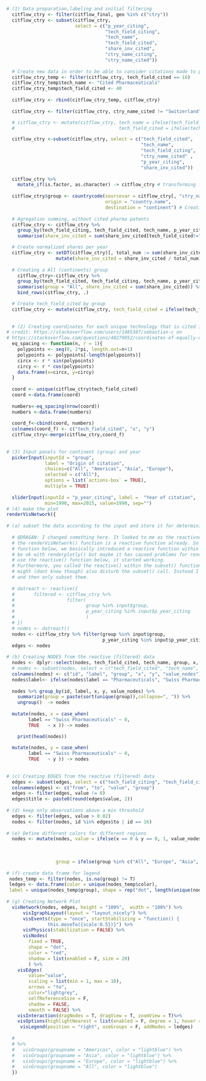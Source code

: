 ```r
# (1) Data preparation,labeling and initial filtering
  citflow_ctry <- filter(citflow_final, geo %in% c("ctry"))
  citflow_ctry <- subset(citflow_ctry, 
                         select = c("p_year_citing", 
                                    "tech_field_citing", 
                                    "tech_name",
                                    "tech_field_cited", 
                                    "share_inv_cited", 
                                    "ctry_name_citing", 
                                    "ctry_name_cited"))
  
  # Create new data in order to be able to consider citations made to pharma patents
  citflow_ctry_temp <- filter(citflow_ctry, tech_field_cited == 16)
  citflow_ctry_temp$tech_name <- "Cited Pharmaceuticals"
  citflow_ctry_temp$tech_field_cited <- 40
  
  citflow_ctry <- rbind(citflow_ctry_temp, citflow_ctry)
  
  citflow_ctry <- filter(citflow_ctry, ctry_name_cited != "Switzerland" & ctry_name_citing=="Switzerland" | ctry_name_cited == "Switzerland" & tech_name == "Pharmaceuticals")

  # citflow_ctry <- mutate(citflow_ctry, tech_name = ifelse(tech_field_citing == tech_field_cited & ctry_name_cited != "Switzerland", "Pharma other than Swiss", tech_name),
  #                                      tech_field_cited = ifelse(tech_field_citing == tech_field_cited & ctry_name_cited != "Switzerland", 40, tech_field_cited))

  citflow_ctry <-subset(citflow_ctry, select = c("tech_field_cited", 
                                                 "tech_name", 
                                                 "tech_field_citing",
                                                 "ctry_name_cited" ,
                                                 "p_year_citing",
                                                 "share_inv_cited"))
  
  citflow_ctry %>% 
    mutate_if(is.factor, as.character) -> citflow_ctry # transforming factors into characters
  
  citflow_ctry$group <- countrycode(sourcevar = citflow_ctry[, "ctry_name_cited"],
                                    origin = "country.name",
                                    destination = "continent") # Creating continent var (group)
  
  # Agregation summing, without cited pharma patents
  citflow_ctry <- citflow_ctry %>% 
    group_by(tech_field_citing, tech_field_cited, tech_name, p_year_citing, group) %>% 
    summarise(share_inv_cited = sum(share_inv_cited[tech_field_cited!="16"], na.rm = TRUE))

  # Create normalized shares per year
  citflow_ctry <- setDT(citflow_ctry)[, total_num := sum(share_inv_cited), .(p_year_citing)] %>%
                  mutate(share_inv_cited = share_inv_cited / total_num)
  
  # Creating a All (continents) group
    citflow_ctry<-citflow_ctry %>% 
    group_by(tech_field_cited, tech_field_citing, tech_name, p_year_citing) %>% 
    summarise(group = "All", share_inv_cited = sum(share_inv_cited)) %>%                 
    bind_rows(citflow_ctry, .)

  # Create tech_field_cited by group
  citflow_ctry <- mutate(citflow_ctry, tech_field_cited = ifelse(tech_field_cited != 16, paste0(tech_field_cited, substr(group, 1, 2)), tech_field_cited))
  
    
  # (2) Creating coordinates for each unique technology that is cited in a c
# credit: https://stackoverflow.com/users/1465387/sebastian-c on
# https://stackoverflow.com/questions/40279052/coordinates-of-equally-distanced-n-points-on-a-circle-in-r
  eq_spacing <- function(n, r = 1){
    polypoints <- seq(0, 2*pi, length.out=n+1)
    polypoints <- polypoints[-length(polypoints)]
    circx <- r * sin(polypoints)
    circy <- r * cos(polypoints)
    data.frame(x=circx, y=circy)
  }
  
  coord <- unique(citflow_ctry$tech_field_cited)
  coord <-data.frame(coord)
  
  numbers<-eq_spacing(nrow(coord))
  numbers <-data.frame(numbers)
  
  coord_f<-cbind(coord, numbers)
  colnames(coord_f) <- c("tech_field_cited", "x", "y")
  citflow_ctry<-merge(citflow_ctry,coord_f)
    
  
# (3) Input panels for continent (group) and year
  pickerInput(inputId = "group",
              label = "Origin of citation", 
              choices=c("All", "Americas", "Asia", "Europe"),
              selected = c("All"),
              options = list(`actions-box` = TRUE),
              multiple = TRUE)
  
  sliderInput(inputId = "p_year_citing", label =  "Year of citation", 
              min=1990, max=2015, value=1990, sep="")
# (4) make the plot
renderVisNetwork({
  
# (a) subset the data according to the input and store it for determining nodes and edges:
  
  # @DRAGAN: I changed something here. It looked to me as the reactivness did not work for some reason.
  # the renderVisNetwork() function is a reactive function already. So when we added the reactive()
  # function below, we basically introduced a reactive function within a reactive function. This seems to
  # be ok with renderplotly() but maybe it has caused problems for renderVisNetwork(). As soon as I didnt
  # use the reactive() function below, it started working.
  # Furthermore, you called the reactive() within the subset() function. I changed this as well now as this
  # might (dont know though) also disturb the subset() call. Instead I first define the nodes and edges data.frames
  # and then only subset them.
  
  # datreact <- reactive({
  #       filtered <- citflow_ctry %>%
  #                   filter(
  #                          group %in% input$group,
  #                          p_year_citing %in% input$p_year_citing
  #                          )
  # })
  # nodes <- datreact()
  nodes <- citflow_ctry %>% filter(group %in% input$group, 
                                   p_year_citing %in% input$p_year_citing)
  edges <- nodes
    
# (b) Creating NODES from the reactive (filtered) data
  nodes <- dplyr::select(nodes, tech_field_cited, tech_name, group, x, y, share_inv_cited)
  # nodes <- subset(nodes, select = c("tech_field_cited", "tech_name", "group", "x", "y"))
  colnames(nodes) <- c("id", "label", "group", "x", "y", "value_nodes")
  nodes$label<- ifelse(nodes$label == "Pharmaceuticals", "Swiss Pharmaceuticals", nodes$label)
      
  nodes %>% group_by(id, label, x, y, value_nodes) %>%
    summarize(group = paste(sort(unique(group)),collapse=", ")) %>% 
    ungroup()  -> nodes
      
  mutate(nodes, x = case_when(
        label == "Swiss Pharmaceuticals" ~ 0, 
        TRUE   ~ x )) -> nodes

    print(head(nodes))
       
  mutate(nodes, y = case_when(
        label == "Swiss Pharmaceuticals" ~ 0, 
        TRUE   ~ y )) -> nodes
      
      
# (c) Creating EDGES from the reactive (filtered) data    
  edges <- subset(edges, select = c("tech_field_citing", "tech_field_cited" ,"share_inv_cited", "group"))
  colnames(edges) <- c("from", "to", "value", "group")
  edges <- filter(edges, value != 0)
  edges$title <- paste0(round(edges$value, 2))
   
# (d) keep only observations above a min threshold
  edges <- filter(edges, value > 0.02)
  nodes <- filter(nodes, id %in% edges$to | id == 16)
  
# (e) Define different colors for different regions
  nodes <- mutate(nodes, value = ifelse(x == 0 & y == 0, 1, value_nodes), color = case_when(group == "All" ~ "red",
                                                                                            group == "Europe" ~ "blue",
                                                                                            group == "Americas" ~ "green", 
                                                                                            group == "Asia" ~ "lightblue"),
                  group = ifelse(group %in% c("All", "Europe", "Asia", "Americas"), group, NA))
  
# (f) create data frame for legend 
 nodes_temp <- filter(nodes, is.na(group) != T)
 ledges <- data.frame(color = unique(nodes_temp$color), 
 label = unique(nodes_temp$group), shape = rep("dot", length(unique(nodes_temp$group)))) 
 
# (g) Creating Network Plot
  visNetwork(nodes, edges, height = "100%",  width = "100%") %>%
      visIgraphLayout(layout = "layout_nicely") %>%
      visEvents(type = "once", startStabilizing = "function() {
               this.moveTo({scale:0.5})}") %>%
      visPhysics(stabilization = FALSE) %>%
      visNodes(
        fixed = TRUE,
        shape = "dot",
        color = "red",
        shadow = list(enabled = F, size = 20)
        ) %>%
    visEdges(
        value="value",
        scaling = list(min = 1, max = 10),
        arrows = "to",
        color="lightgrey",
        selfReferenceSize = F,
        shadow = FALSE,
        smooth = FALSE) %>%
    visInteraction(dragNodes = T, dragView = T, zoomView = T)%>%
    visOptions(highlightNearest = list(enabled = F, degree = 1, hover = T)) %>%
     visLegend(position = "right", useGroups = F, addNodes = ledges)
  
  # 
  # %>%
  #   visGroups(groupname = "Americas", color = "lightblue") %>%
  #   visGroups(groupname = "Asia", color = "lightblue") %>%
  #   visGroups(groupname = "Europe", color = "lightblue") %>%
  #   visGroups(groupname = "All", color = "lightblue")
  })    
```